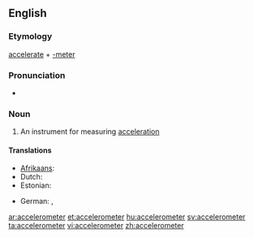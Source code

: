 ==English==

===Etymology===
[[accelerate]] + [[-meter]]
===Pronunciation===
*{{IPA|/ækˌsɛləˈrɒmɪtə/}}

===Noun===
{{wikipedia}}
{{en-noun}}

#An instrument for measuring [[acceleration]]

====Translations====
{{trans-top|instrument for measuring acceleration}}
* [[Afrikaans]]: {{t|af|versnellingsmeter}}
* Dutch: {{t-|nl|versnellingsmeter|m}}
* Estonian: {{t+|et|kiirendusandur}}
{{trans-mid}}
* German: {{t-|de|Beschleunigungssensor|m}}, {{t-|de|Beschleunigungsmesser|m}}
{{trans-bottom}}

[[ar:accelerometer]]
[[et:accelerometer]]
[[hu:accelerometer]]
[[sv:accelerometer]]
[[ta:accelerometer]]
[[vi:accelerometer]]
[[zh:accelerometer]]